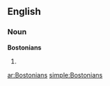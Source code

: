 ==English==

===Noun===
'''Bostonians'''

# {{plural of|[[Bostonian]]}}

[[ar:Bostonians]]
[[simple:Bostonians]]